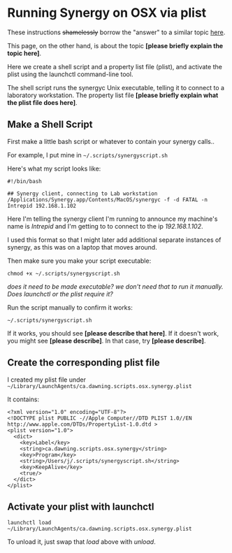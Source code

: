 = Running Synergy on OSX via plist =
These instructions <del>shamelessly</del> borrow the "answer" to a similar topic [http://stackoverflow.com/questions/9522324/running-python-in-background-on-os-x here]. 

This page, on the other hand, is about the topic '''[please briefly explain the topic here]'''.  

Here we create a shell script and a property list file (plist), and activate the plist using the launchctl command-line tool.

The shell script runs the synergyc Unix executable, telling it to connect to a laboratory workstation.  The property list file '''[please briefly explain what the plist file does here]'''.  

== Make a Shell Script ==
First make a little bash script or whatever to contain your synergy calls..

For example, I put mine in <code>~/.scripts/synergyscript.sh</code>

Here's what my script looks like:
<pre>
#!/bin/bash

## Synergy client, connecting to Lab workstation
/Applications/Synergy.app/Contents/MacOS/synergyc -f -d FATAL -n Intrepid 192.168.1.102
</pre>

Here I'm telling the synergy client I'm running to announce my machine's name is ''Intrepid'' and I'm getting to to connect to the ip ''192.168.1.102''.

I used this format so that I might later add additional separate instances of synergy, as this was on a laptop that moves around.

Then make sure you make your script executable: <pre>chmod +x ~/.scripts/synergyscript.sh</pre>

''does it need to be made executable?  we don't need that to run it manually.  Does launchctl or the plist require it?''

Run the script manually to confirm it works: <pre>~/.scripts/synergyscript.sh</pre>

If it works, you should see '''[please describe that here]'''.  If it doesn't work, you might see '''[please describe]'''.  In that case, try '''[please describe]'''.  

== Create the corresponding plist file ==
I created my plist file under <tt>~/Library/LaunchAgents/ca.dawning.scripts.osx.synergy.plist</tt>

It contains:
<pre>
<?xml version="1.0" encoding="UTF-8"?>
<!DOCTYPE plist PUBLIC -//Apple Computer//DTD PLIST 1.0//EN http://www.apple.com/DTDs/PropertyList-1.0.dtd >
<plist version="1.0">
  <dict>
    <key>Label</key>
    <string>ca.dawning.scripts.osx.synergy</string>
    <key>Program</key>
    <string>/Users/j/.scripts/synergyscript.sh</string>
    <key>KeepAlive</key>
    <true/>
  </dict>
</plist>
</pre>

== Activate your plist with launchctl ==
<pre>
launchctl load ~/Library/LaunchAgents/ca.dawning.scripts.osx.synergy.plist
</pre>

To unload it, just swap that ''load'' above with ''unload''.
